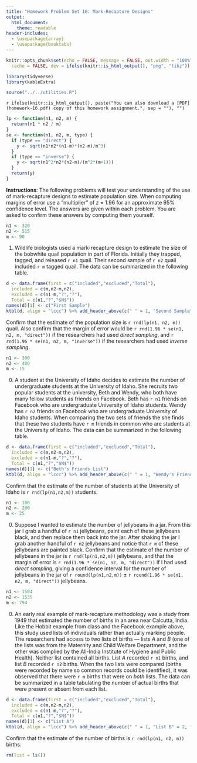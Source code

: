 ```yaml
---
title: "Homework Problem Set 16: Mark-Recapture Designs"
output: 
  html_document: 
    theme: readable
header-includes:
  - \usepackage{array}
  - \usepackage{booktabs}
---
```


```r
knitr::opts_chunk$set(echo = FALSE, message = FALSE, out.width = "100%", fig.align = "center", 
  cache = FALSE, dev = ifelse(knitr::is_html_output(), "png", "tikz"))
```

```r
library(tidyverse)
library(kableExtra)
```

```r
source("../../utilities.R")
```

`r ifelse(knitr::is_html_output(), paste("You can also download a [PDF](homework-16.pdf) copy of this homework assignment.", sep = ""), "")`

```r
lp <- function(n1, n2, m) {
  return(n1 * n2 / m)
}
se <- function(n1, n2, m, type) {
  if (type == "direct") {
    y <- sqrt(n1*n2*(n1-m)*(n2-m)/m^3)
  }
  if (type == "inverse") {
    y <- sqrt(n1^2*n2*(n2-m)/(m^2*(m+1)))
  }
  return(y)
}
```

**Instructions**: The following problems will test your understanding of the use of mark-recapture designs to estimate population size. When computing margins of error use a "multiplier" of $z$ = 1.96 for an approximate 95\% confidence level. The answers are given within each problem. You are asked to confirm these answers by computing them yourself. 

```r
n1 <- 320
n2 <- 515
m <- 90
```

1. Wildlife biologists used a mark-recapture design to estimate the size of the bobwhite quail population in part of Florida. Initially they trapped, tagged, and released `r n1` quail. Their second sample of `r n2` quail included `r m` tagged quail. The data can be summarized in the following table. 
```r
d <- data.frame(first = c("included","excluded","Total"),
  included = c(m,n2-m,n2),
  excluded = c(n1-m,"?","?"),
  Total = c(n1,"?","$N$"))
names(d)[1] <- c("First Sample")
ktbl(d, align = "lccc") %>% add_header_above(c(" " = 1, "Second Sample" = 2, " " = 1)) %>% column_spec(1, bold = knitr::is_html_output())
```
Confirm that the estimate of the population size is `r rnd(lp(n1, n2, m))` quail. Also confirm that the margin of error would be `r rnd(1.96 * se(n1, n2, m, "direct"))` if the researchers had used *direct sampling*, and `r rnd(1.96 * se(n1, n2, m, "inverse"))` if the researchers had used *inverse sampling*.

```r
n1 <- 300
n2 <- 400
m <- 15
```

0. A student at the University of Idaho decides to estimate the number of undergraduate students at the University of Idaho. She recruits two popular students at the university, Beth and Wendy, who both have many fellow students as friends on Facebook. Beth has `r n1` friends on Facebook who are undergraduate University of Idaho students. Wendy has `r n2` friends on Facebook who are undergraduate University of Idaho students. When comparing the two sets of friends the she finds that these two students have `r m` friends in common who are students at the University of Idaho. The data can be summarized in the following table.
```r
d <- data.frame(first = c("included","excluded","Total"),
  included = c(m,n2-m,n2),
  excluded = c(n1-m,"?","?"),
  Total = c(n1,"?","$N$"))
names(d)[1] <- c("Beth's Friends List")
ktbl(d, align = "lccc") %>% add_header_above(c(" " = 1, "Wendy's Friends List" = 2, " " = 1)) %>% column_spec(1, bold = knitr::is_html_output())
```
Confirm that the estimate of the number of students at the University of Idaho is `r rnd(lp(n1,n2,m))` students. 

```r
n1 <- 100
n2 <- 200
m <- 25
```

0. Suppose I wanted to estimate the number of jellybeans in a jar. From this jar I grab a handful of `r n1` jellybeans, paint each of these jellybeans black, and then replace them back into the jar. After shaking the jar I grab another handful of `r n2` jellybeans and notice that `r m` of these jellybeans are painted black. Confirm that the estimate of the number of jellybeans in the jar is `r rnd(lp(n1,n2,m))` jellybeans, and that the margin of error is `r rnd(1.96 * se(n1, n2, m, "direct"))` if I had used *direct sampling*, giving a confidence interval for the number of jellybeans in the jar of `r round(lp(n1,n2,m))` $\pm$ `r round(1.96 * se(n1, n2, m, "direct"))` jellybeans.

```r
n1 <- 1504 
n2 <- 1535
m <- 794
```

0. An early real example of mark-recapture methodology was a study from 1949 that estimated the number of births in an area near Calcutta, India. Like the Hobbit example from class and the Facebook example above, this study used lists of individuals rather than actually marking people. The researchers had access to two lists of births --- lists $A$ and $B$ (one of the lists was from the Maternity and Child Welfare Department, and the other was complied by the All-India Institute of Hygiene and Public Health). Neither list contained all births. List $A$ recorded `r n1` births, and list $B$ recorded `r n2` births. When the two lists were compared (births were recorded by name so common records could be identified), it was observed that there were `r m` births that were on *both* lists. The data can be summarized in a table tabulating the number of actual births that were present or absent from each list.
```r
d <- data.frame(first = c("included","excluded","Total"),
  included = c(m,n2-m,n2),
  excluded = c(n1-m,"?","?"),
  Total = c(n1,"?","$N$"))
names(d)[1] <- c("List A")
ktbl(d, align = "lccc") %>% add_header_above(c(" " = 1, "List B" = 2, " " = 1)) %>% column_spec(1, bold = knitr::is_html_output())
```
Confirm that the estimate of the number of births is `r rnd(lp(n1, n2, m))` births. 

```r
rm(list = ls())
```

